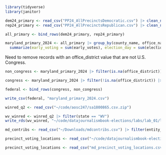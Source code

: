 ```r
library(tidyverse)
library(janitor)
```

```r
dem24_primary <- read_csv("PP24_AllPrecinctsDemocratic.csv") |> clean_names()
rep24_primary <- read_csv("PP24_AllPrecinctsRepublican.csv") |> clean_names()

all_primary <- bind_rows(dem24_primary, rep24_primary)
```

```r
maryland_primary_2024 <- all_primary |> group_by(county_name, office_name, office_district, candidate_name, party) |> 
  summarize(early_voting = sum(early_votes), election_day = sum(election_night_votes), absentee = sum(mail_in_ballot_1_votes), provisional = sum(provisional_votes), second_absentee = sum(mail_in_ballot_2_votes)) |> mutate(votes = early_voting + election_day + absentee + provisional + second_absentee)
```

Need to remove records with an office_district value that are not U.S. Congress.

```r
non_congress <- maryland_primary_2024 |> filter(is.na(office_district)) |> filter(!office_name == 'U.S. Congress')

congress <- maryland_primary_2024 |> filter(!is.na(office_district)) |> filter(office_name == 'U.S. Congress')

federal <- bind_rows(congress, non_congress)

write_csv(federal, "maryland_primary_2024.csv")

```

```r
winred_q2 <- read_csv("~/code/aosc247/sa1800865.csv.zip")
```

```r
wv_winred <- winred_q2 |> filter(state == "WV")
write_rds(wv_winred, "~/code/datajournalismbook-elections/labs/lab_01/lab_01.rds")
```


```r
md_contribs <- read_csv("~/Downloads/mdcontribs.csv") |> filter(entity_type == 'IND', recipient_committee_type == 'H')
```
```r
precinct_voting_locations <- read_csv("~/code/datajournalismbook-elections/data/md_polling_places_p24.csv") |> clean_names() |> mutate(election_district_precinct = str_remove(election_district_precinct_part, "-\\d+$")) |> select(-poll_id, -election_district_precinct_part, -municipalities, -board_of_education_district, -orphans_court_district, -commissioner_district) |> distinct()
```

```r
precinct_voting_locations <- read_csv("md_precinct_voting_locations.csv")
```

